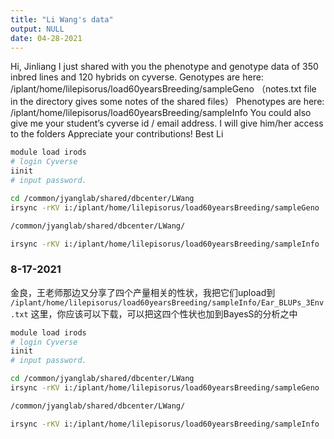 ```yaml
---
title: "Li Wang's data"
output: NULL
date: 04-28-2021
---
```


Hi, Jinliang
I just shared with you the phenotype and genotype data of 350 inbred lines and 120 hybrids on cyverse.
Genotypes are here: /iplant/home/lilepisorus/load60yearsBreeding/sampleGeno （notes.txt file in the directory gives some notes of the shared files）
Phenotypes are here: /iplant/home/lilepisorus/load60yearsBreeding/sampleInfo 
You could also give me your student’s cyverse id / email address. I will give him/her access to the folders
Appreciate your contributions!
Best
Li


```bash
module load irods
# login Cyverse
iinit
# input password.

cd /common/jyanglab/shared/dbcenter/LWang
irsync -rKV i:/iplant/home/lilepisorus/load60yearsBreeding/sampleGeno .

/common/jyanglab/shared/dbcenter/LWang/

irsync -rKV i:/iplant/home/lilepisorus/load60yearsBreeding/sampleInfo .
```

### 8-17-2021

金良，王老师那边又分享了四个产量相关的性状，我把它们upload到  `/iplant/home/lilepisorus/load60yearsBreeding/sampleInfo/Ear_BLUPs_3Env.txt`  这里，你应该可以下载，可以把这四个性状也加到BayesS的分析之中

```bash
module load irods
# login Cyverse
iinit
# input password.

cd /common/jyanglab/shared/dbcenter/LWang
irsync -rKV i:/iplant/home/lilepisorus/load60yearsBreeding/sampleGeno .

/common/jyanglab/shared/dbcenter/LWang/

irsync -rKV i:/iplant/home/lilepisorus/load60yearsBreeding/sampleInfo .
```

